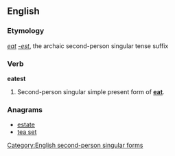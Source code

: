 ==English==

===Etymology===
''[[eat]]'' ''[[-est]]'', the archaic second-person singular tense suffix

===Verb===
'''eatest'''

# {{context|archaic}} Second-person singular simple present form of '''[[eat]]'''.

===Anagrams===
* [[estate#English|estate]]
* [[tea set#English|tea set]]

[[Category:English second-person singular forms]]